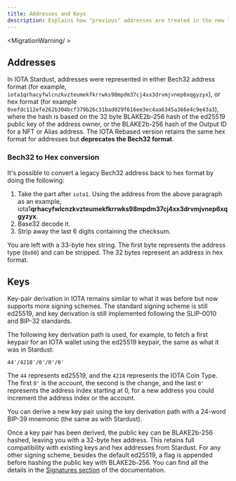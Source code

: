 ```yaml
---
title: Addresses and Keys
description: Explains how "previous" addresses are treated in the new ledger
---
```


<MigrationWarning/ >

## Addresses

In IOTA Stardust, addresses were represented in either Bech32 address format (for example, `iota1qrhacyfwlcnzkvzteumekfkrrwks98mpdm37cj4xx3drvmjvnep6xqgyzyx`), or hex format (for example `0xefdc112efe262b304bcf379b26c31bad029f616ee3ec4aa6345a366e4c9e43a3`), where the hash is based on the 32 byte BLAKE2b-256 hash of the ed25519 public key of the address owner, or the BLAKE2b-256 hash of the Output ID for a NFT or Alias address. The IOTA Rebased version retains the same hex format for addresses but **deprecates the Bech32 format**. 

### Bech32 to Hex conversion

It's possible to convert a legacy Bech32 address back to hex format by doing the following:

1. Take the part after `iota1`. Using the address from the above paragraph as an example, iota1**qrhacyfwlcnzkvzteumekfkrrwks98mpdm37cj4xx3drvmjvnep6xqgyzyx**.
2. Base32 decode it. 
3. Strip away the last 6 digits containing the checksum. 

You are left with a 33-byte hex string. The first byte represents the address type (`0x00`) and can be stripped. The 32 bytes represent an address in hex format. 

## Keys

Key-pair derivation in IOTA remains similar to what it was before but now supports more signing schemes. The standard signing scheme is still ed25519, and key derivation is still implemented following the SLIP-0010 and BIP-32 standards. 

The following key derivation path is used, for example, to fetch a first keypair for an IOTA wallet using the ed25519 keypair, the same as what it was in Stardust:

`44'/4218'/0'/0'/0'`

The `44` represents ed25519, and the `4218` represents the IOTA Coin Type. The first `0'` is the account, the second is the change, and the last `0'` represents the address index starting at 0, for a new address you could increment the address index or the account. 

You can derive a new key pair using the key derivation path with a 24-word BIP-39 mnemonic (the same as with Stardust). 

Once a key pair has been derived, the public key can be BLAKE2b-256 hashed, leaving you with a 32-byte hex address. This retains full compatibility with existing keys and hex addresses from Stardust. For any other signing scheme, besides the default ed25519, a flag is appended before hashing the public key with BLAKE2b-256. You can find all the details in the [Signatures section](../cryptography/transaction-auth/signatures.mdx) of the documentation.